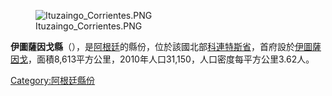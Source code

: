 [[Image:Ituzaingo_Corrientes.PNG|right]]

{{coord|27|36|S|56|40|W|display=title}}

'''伊圖薩因戈縣'''（{{lang-es|Departamento Ituzaingó}}），是[[阿根廷|阿根廷]]的縣份，位於該國北部[[科連特斯省|科連特斯省]]，首府設於[[伊圖薩因戈_(科連特斯省)|伊圖薩因戈]]，面積8,613平方公里，2010年人口31,150，人口密度每平方公里3.62人。

{{Argentina-geo-stub}}
[[Category:阿根廷縣份|Category:阿根廷縣份]]